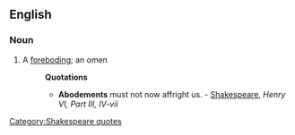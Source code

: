 ==English==

===Noun===
{{en-noun}}

# {{obsolete}} A [[foreboding]]; an omen
#: '''Quotations'''
#:* '''Abodements''' must not now affright us. - [[w:Shakespeare|Shakespeare]], ''Henry VI, Part III, IV-vii''

[[Category:Shakespeare quotes]]